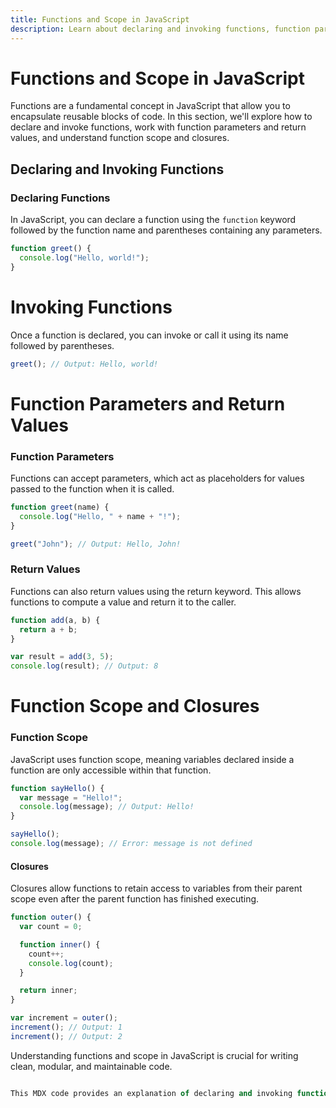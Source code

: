 ```yaml
---
title: Functions and Scope in JavaScript
description: Learn about declaring and invoking functions, function parameters and return values, and function scope and closures in JavaScript.
---
```


# Functions and Scope in JavaScript

Functions are a fundamental concept in JavaScript that allow you to encapsulate reusable blocks of code. In this section, we'll explore how to declare and invoke functions, work with function parameters and return values, and understand function scope and closures.

## Declaring and Invoking Functions

### Declaring Functions

In JavaScript, you can declare a function using the `function` keyword followed by the function name and parentheses containing any parameters.

```javascript
function greet() {
  console.log("Hello, world!");
}
```
# Invoking Functions
Once a function is declared, you can invoke or call it using its name followed by parentheses.

```javascript
greet(); // Output: Hello, world!
```
# Function Parameters and Return Values
### Function Parameters
Functions can accept parameters, which act as placeholders for values passed to the function when it is called.

```javascript
function greet(name) {
  console.log("Hello, " + name + "!");
}

greet("John"); // Output: Hello, John!
```
### Return Values
Functions can also return values using the return keyword. This allows functions to compute a value and return it to the caller.

```javascript
function add(a, b) {
  return a + b;
}

var result = add(3, 5);
console.log(result); // Output: 8
```
# Function Scope and Closures
### Function Scope
JavaScript uses function scope, meaning variables declared inside a function are only accessible within that function.

```javascript
function sayHello() {
  var message = "Hello!";
  console.log(message); // Output: Hello!
}

sayHello();
console.log(message); // Error: message is not defined
```
#### Closures
Closures allow functions to retain access to variables from their parent scope even after the parent function has finished executing.

```javascript
function outer() {
  var count = 0;

  function inner() {
    count++;
    console.log(count);
  }

  return inner;
}

var increment = outer();
increment(); // Output: 1
increment(); // Output: 2
```
Understanding functions and scope in JavaScript is crucial for writing clean, modular, and maintainable code.

```sql

This MDX code provides an explanation of declaring and invoking functions, working with function parameters and return values, and understanding function scope and closures in JavaScript. Examples are provided to illustrate each concept.
```
